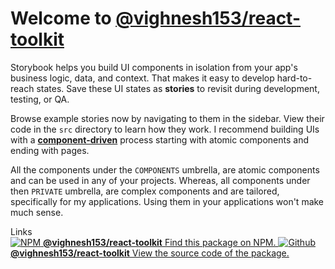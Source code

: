 
<Meta title="Welcome/About" />

<style>{`
  .subheading {
    --mediumdark: '#999999';
    font-weight: 900;
    font-size: 13px;
    color: #999;
    letter-spacing: 6px;
    line-height: 24px;
    text-transform: uppercase;
    margin-bottom: 12px;
    margin-top: 40px;
  }

  .link-list {
    display: grid;
    grid-template-columns: 1fr;
    grid-template-rows: 1fr 1fr;
    row-gap: 10px;
  }

  @media (min-width: 620px) {
    .link-list {
      row-gap: 20px;
      column-gap: 20px;
      grid-template-columns: 1fr 1fr;
    }
  }

  @media all and (-ms-high-contrast:none) {
  .link-list {
      display: -ms-grid;
      -ms-grid-columns: 1fr 1fr;
      -ms-grid-rows: 1fr 1fr;
    }
  }

  .link-item {
    display: block;
    padding: 20px 30px 20px 15px;
    border: 1px solid #00000010;
    border-radius: 5px;
    transition: background 150ms ease-out, border 150ms ease-out, transform 150ms ease-out;
    color: #333333;
    display: flex;
    align-items: flex-start;
  }

  .link-item:hover {
    border-color: #1EA7FD50;
    transform: translate3d(0, -3px, 0);
    box-shadow: rgba(0, 0, 0, 0.08) 0 3px 10px 0;
  }

  .link-item:active {
    border-color: #1EA7FD;
    transform: translate3d(0, 0, 0);
  }

  .link-item strong {
    font-weight: 700;
    display: block;
    margin-bottom: 2px;
  }

  .link-item img {
    height: 40px;
    width: 40px;
    margin-right: 15px;
    flex: none;
  }

  .link-item span {
    font-size: 14px;
    line-height: 20px;
  }
`}</style>

# Welcome to [@vighnesh153/react-toolkit](https://www.npmjs.com/package/@vighnesh153/react-toolkit)

Storybook helps you build UI components in isolation from your app's business logic, data, and context.
That makes it easy to develop hard-to-reach states. Save these UI states as **stories** to revisit during development, testing, or QA.

Browse example stories now by navigating to them in the sidebar.
View their code in the `src` directory to learn how they work.
I recommend building UIs with a [**component-driven**](https://componentdriven.org) process starting with atomic components and ending with pages.

All the components under the `COMPONENTS` umbrella, are atomic components and can be used in any of your projects. Whereas, all components under
then `PRIVATE` umbrella, are complex components and are tailored, specifically for my applications. Using them in your applications won't make
much sense.

<div className="subheading">Links</div>

<div className="link-list">
  <a
    className="link-item"
    href="https://www.npmjs.com/package/@vighnesh153/react-toolkit"
    target="_blank"
  >
    <img src={'https://i.imgur.com/apgTFmV.png'} alt="NPM" />
    <span>
      <strong>@vighnesh153/react-toolkit</strong>
      Find this package on NPM.
    </span>
  </a>
  <a
    className="link-item"
    href="https://github.com/vighnesh153/react-toolkit"
    target="_blank"
  >
    <img src={'https://i.imgur.com/wyCZGr0.png'} alt="Github" />
    <span>
      <strong>@vighnesh153/react-toolkit</strong>
      View the source code of the package.
    </span>
  </a>
</div>
